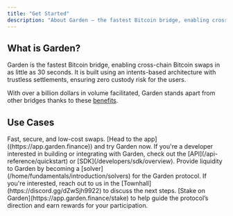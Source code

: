 ```yaml
---
title: "Get Started"
description: "About Garden — the fastest Bitcoin bridge, enabling cross-chain Bitcoin swaps in as little as 30 seconds"
---
```


## What is Garden?

Garden is the fastest Bitcoin bridge, enabling cross-chain Bitcoin swaps in as little as 30 seconds. It is built using an intents-based architecture with trustless settlements, ensuring zero custody risk for the users.

With over a billion dollars in volume facilitated, Garden stands apart from other bridges thanks to these [benefits](/home/fundamentals/benefits/overview).

## Use Cases

<CardGroup cols={1}>
    <Card title="Swap" icon="swap">
        Fast, secure, and low-cost swaps. [Head to the app]((https://app.garden.finance)) and try Garden now.
    </Card>
    <Card title="Build" icon="laptop">
        If you're a developer interested in building or integrating with Garden, check out the [API](/api-reference/quickstart) or [SDK](/developers/sdk/overview).
    </Card>
    <Card title="Provide Liquidity" icon="water">
        Provide liquidity to Garden by becoming a [solver](/home/fundamentals/introduction/solvers) for the Garden protocol. If you're interested, reach out to us in the [Townhall](https://discord.gg/dZwSjh9922) to discuss the next steps.
    </Card>
    <Card title="Stake" icon="coin">
        [Stake on Garden](https://app.garden.finance/stake) to help guide the protocol’s direction and earn rewards for your participation.
    </Card>
</CardGroup>
